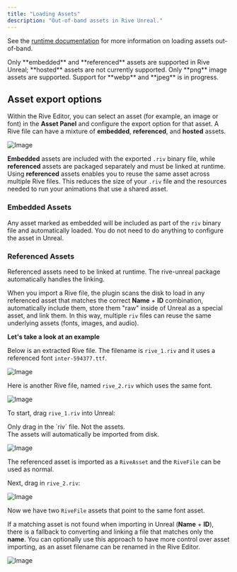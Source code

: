 ```yaml
---
title: "Loading Assets"
description: "Out-of-band assets in Rive Unreal."
---
```


See the [runtime documentation](/runtimes/loading-assets) for more information on loading assets out-of-band.

<Note>
  Only **embedded** and **referenced** assets are supported in Rive Unreal; **hosted** assets are not currently supported.
</Note>

<Note>
  Only **png** image assets are supported. Support for **webp** and **jpeg** is in progress.
</Note>

## Asset export options

Within the Rive Editor, you can select an asset (for example, an image or font) in the **Asset Panel** and configure the export option for that asset. A Rive file can have a mixture of **embedded**, **referenced**, and **hosted** assets.

![Image](/images/game-runtimes/unreal/e716e2a5-b846-4140-b2a3-5675a1318f0b.webp)

**Embedded** assets are included with the exported `.riv` binary file, while **referenced** assets are packaged separately and must be linked at runtime. Using **referenced** assets enables you to reuse the same asset across multiple Rive files. This reduces the size of your `.riv` file and the resources needed to run your animations that use a shared asset.

### Embedded Assets

Any asset marked as embedded will be included as part of the `riv` binary file and automatically loaded. You do not need to do anything to configure the asset in Unreal.

### Referenced Assets

Referenced assets need to be linked at runtime. The rive-unreal package automatically handles the linking.

When you import a Rive file, the plugin scans the disk to load in any referenced asset that matches the correct **Name** + **ID** combination, automatically include them, store them "raw" inside of Unreal as a special asset, and link them. In this way, multiple `riv` files can reuse the same underlying assets (fonts, images, and audio).

**Let's take a look at an example**

Below is an extracted Rive file. The filename is `rive_1.riv` and it uses a referenced font `inter-594377.ttf`.

![Image](/images/game-runtimes/unreal/14b577a8-6fb9-4360-a421-756e77934f78.webp)

Here is another Rive file, named `rive_2.riv` which uses the same font.

![Image](/images/game-runtimes/unreal/afd7051b-ad61-4c17-be87-898eae995c05.webp)

To start, drag `rive_1.riv` into Unreal:

<Warning>
  Only drag in the `riv` file. Not the assets.<br />
  The assets will automatically be imported from disk.
</Warning>

![Image](/images/game-runtimes/unreal/fb796a61-17d8-47f5-9357-97a49da0e35a.webp)

The referenced asset is imported as a `RiveAsset` and the `RiveFile` can be used as normal.

Next, drag in `rive_2.riv`:

![Image](/images/game-runtimes/unreal/d151f7f7-d3d6-42e3-9119-7b263eb976ed.webp)

Now we have two `RiveFile` assets that point to the same font asset.

If a matching asset is not found when importing in Unreal (**Name** + **ID**), there is a fallback to converting and linking a file that matches only the **name**. You can optionally use this approach to have more control over asset importing, as an asset filename can be renamed in the Rive Editor.

![Image](/images/game-runtimes/unreal/69c62b2a-2a82-4422-ba5c-60df9f792574.webp)